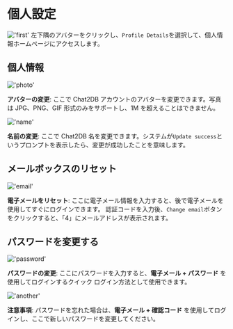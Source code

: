 # 個人設定

!['first'](/image/settings/first.png)
左下隅のアバターをクリックし、`Profile Details`を選択して、個人情報ホームページにアクセスします。

## 個人情報

!['photo'](/image/settings/photo.png)

**アバターの変更**: ここで Chat2DB アカウントのアバターを変更できます。写真は JPG、PNG、GIF 形式のみをサポートし、1M を超えることはできません。

!['name'](/image/settings/name.png)

**名前の変更**: ここで Chat2DB 名を変更できます。システムが`Update success`というプロンプトを表示したら、変更が成功したことを意味します。


## メールボックスのリセット

!['email'](/image/settings/email.png)

**電子メールをリセット**: ここに電子メール情報を入力すると、後で電子メールを使用してすぐにログインできます。 認証コードを入力後、`Change email`ボタンをクリックすると、「4」にメールアドレスが表示されます。

## パスワードを変更する

!['password'](/image/settings/password.png)

**パスワードの変更**: ここにパスワードを入力すると、**電子メール + パスワード** を使用してログインするクイック ログイン方法として使用できます。

!['another'](/image/settings/another.png)

**注意事項**: パスワードを忘れた場合は、**電子メール + 確認コード** を使用してログインし、ここで新しいパスワードを変更してください。